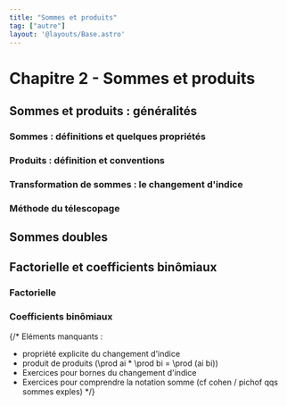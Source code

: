 ```yaml
---
title: "Sommes et produits"
tag: ["autre"]
layout: '@layouts/Base.astro'
---
```






# Chapitre 2 - Sommes et produits

<Tableofcontents/>

## Sommes et produits : généralités

### Sommes : définitions et quelques propriétés
<SommeProps  />

### Produits : définition et conventions
<ProduitProps  />

### Transformation de sommes : le changement d'indice
<ChangementIndice  />

### Méthode du télescopage
<Telescopage  />

## Sommes doubles
<SommeDouble  />

## Factorielle et coefficients binômiaux

### Factorielle
<Factorielle  />

### Coefficients binômiaux
<CoefficientBinomial  />




<Footer />


{/*
Eléments manquants : 
- propriété explicite du changement d'indice
- produit de produits (\prod ai * \prod bi = \prod (ai bi))
- Exercices pour bornes du changement d'indice
- Exercices pour comprendre la notation somme (cf cohen / pichof qqs sommes exples)
*/}

